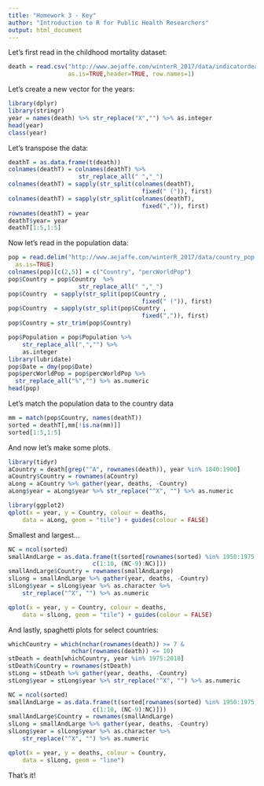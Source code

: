 ```yaml
---
title: "Homework 3 - Key"
author: "Introduction to R for Public Health Researchers"
output: html_document
---
```


Let's first read in the childhood mortality dataset:

```r
death = read.csv("http://www.aejaffe.com/winterR_2017/data/indicatordeadkids35.csv",
                 as.is=TRUE,header=TRUE, row.names=1)
```

Let's create a new vector for the years:

```r
library(dplyr)
library(stringr)
year = names(death) %>% str_replace("X","") %>% as.integer
head(year)
class(year)
```

Let's transpose the data:

```r
deathT = as.data.frame(t(death))
colnames(deathT) = colnames(deathT) %>% 
                    str_replace_all(" ","_")
colnames(deathT) = sapply(str_split(colnames(deathT), 
                                      fixed(" (")), first)
colnames(deathT) = sapply(str_split(colnames(deathT), 
                                      fixed(",")), first)    
rownames(deathT) = year
deathT$year= year
deathT[1:5,1:5]
```

Now let's read in the population data:

```r
pop = read.delim("http://www.aejaffe.com/winterR_2017/data/country_pop.txt",
  as.is=TRUE)
colnames(pop)[c(2,5)] = c("Country", "percWorldPop")
pop$Country = pop$Country  %>% 
                    str_replace_all(" ","_")
pop$Country  = sapply(str_split(pop$Country , 
                                      fixed(" (")), first)
pop$Country  = sapply(str_split(pop$Country , 
                                      fixed(",")), first)  
pop$Country = str_trim(pop$Country)

pop$Population = pop$Population %>% 
    str_replace_all(",","") %>%
    as.integer
library(lubridate)
pop$Date = dmy(pop$Date)
pop$percWorldPop = pop$percWorldPop %>% 
  str_replace_all("%","") %>% as.numeric
head(pop)
```

Let's match the population data to the country data

```r
mm = match(pop$Country, names(deathT))
sorted = deathT[,mm[!is.na(mm)]]
sorted[1:5,1:5]
```

And now let's make some plots. 

```r
library(tidyr)
aCountry = death[grep("^A", rownames(death)), year %in% 1840:1900]
aCountry$Country = rownames(aCountry)
aLong = aCountry %>% gather(year, deaths, -Country)
aLong$year = aLong$year %>% str_replace("^X", "") %>% as.numeric

library(ggplot2)
qplot(x = year, y = Country, colour = deaths, 
    data = aLong, geom = "tile") + guides(colour = FALSE)
```

Smallest and largest...

```r
NC = ncol(sorted)
smallAndLarge = as.data.frame(t(sorted[rownames(sorted) %in% 1950:1975, 
                        c(1:10, (NC-9):NC)]))
smallAndLarge$Country = rownames(smallAndLarge)
slLong = smallAndLarge %>% gather(year, deaths, -Country)
slLong$year = slLong$year %>% as.character %>% 
    str_replace("^X", "") %>% as.numeric

qplot(x = year, y = Country, colour = deaths, 
    data = slLong, geom = "tile") + guides(colour = FALSE)
```

And lastly, spaghetti plots for select countries:

```r
whichCountry = which(nchar(rownames(death)) >= 7 &
                  nchar(rownames(death)) <= 10)
stDeath = death[whichCountry, year %in% 1975:2010]
stDeath$Country = rownames(stDeath)
stLong = stDeath %>% gather(year, deaths, -Country)
stLong$year = stLong$year %>% str_replace("^X", "") %>% as.numeric

NC = ncol(sorted)
smallAndLarge = as.data.frame(t(sorted[rownames(sorted) %in% 1950:1975, 
                        c(1:10, (NC-9):NC)]))
smallAndLarge$Country = rownames(smallAndLarge)
slLong = smallAndLarge %>% gather(year, deaths, -Country)
slLong$year = slLong$year %>% as.character %>% 
    str_replace("^X", "") %>% as.numeric

qplot(x = year, y = deaths, colour = Country, 
    data = slLong, geom = "line")
```

That's it!

